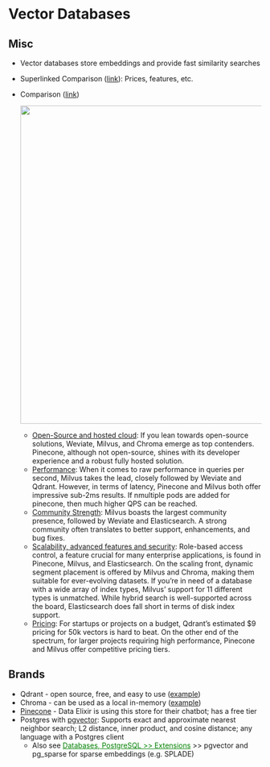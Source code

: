 # Vector Databases {#sec-db-vect .unnumbered}

## Misc {#sec-db-vect-misc .unnumbered}

-   Vector databases store embeddings and provide fast similarity searches

-   Superlinked Comparison ([link](https://superlinked.com/vector-db-comparison?twclid=2as1jq4zsk5tjcde5skaob8mr)): Prices, features, etc.

-   Comparison ([link](https://benchmark.vectorview.ai/vectordbs.html))

    ![](/qmd/_resources/DB-Vector.resources/comparison-1.png){.lightbox width="632"}

    -   [Open-Source and hosted cloud]{.underline}: If you lean towards open-source solutions, Weviate, Milvus, and Chroma emerge as top contenders. Pinecone, although not open-source, shines with its developer experience and a robust fully hosted solution.
    -   [Performance]{.underline}: When it comes to raw performance in queries per second, Milvus takes the lead, closely followed by Weviate and Qdrant. However, in terms of latency, Pinecone and Milvus both offer impressive sub-2ms results. If nmultiple pods are added for pinecone, then much higher QPS can be reached.
    -   [Community Strength]{.underline}: Milvus boasts the largest community presence, followed by Weviate and Elasticsearch. A strong community often translates to better support, enhancements, and bug fixes.
    -   [Scalability, advanced features and security]{.underline}: Role-based access control, a feature crucial for many enterprise applications, is found in Pinecone, Milvus, and Elasticsearch. On the scaling front, dynamic segment placement is offered by Milvus and Chroma, making them suitable for ever-evolving datasets. If you're in need of a database with a wide array of index types, Milvus' support for 11 different types is unmatched. While hybrid search is well-supported across the board, Elasticsearch does fall short in terms of disk index support.
    -   [Pricing]{.underline}: For startups or projects on a budget, Qdrant's estimated \$9 pricing for 50k vectors is hard to beat. On the other end of the spectrum, for larger projects requiring high performance, Pinecone and Milvus offer competitive pricing tiers.

## Brands {#sec-db-vect-bran .unnumbered}

-   Qdrant - open source, free, and easy to use ([example](https://towardsdatascience.com/how-i-turned-my-companys-docs-into-a-searchable-database-with-openai-4f2d34bd8736))
-   Chroma - can be used as a local in-memory ([example](https://towardsdatascience.com/implementing-a-sales-support-agent-with-langchain-63c4761193e7))
-   [Pinecone](https://www.pinecone.io/) - Data Elixir is using this store for their chatbot; has a free tier
-   Postgres with [pgvector](https://github.com/pgvector/pgvector): Supports exact and approximate nearest neighbor search; L2 distance, inner product, and cosine distance; any language with a Postgres client
    -   Also see [Databases, PostgreSQL \>\> Extensions](db-postgres.qmd#sec-db-gstgr-ext){style="color: green"} \>\> pgvector and pg_sparse for sparse embeddings (e.g. SPLADE)

